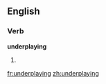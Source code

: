 ==English==

===Verb===
'''underplaying'''

# {{present participle of|[[underplay]]}}


[[fr:underplaying]]
[[zh:underplaying]]